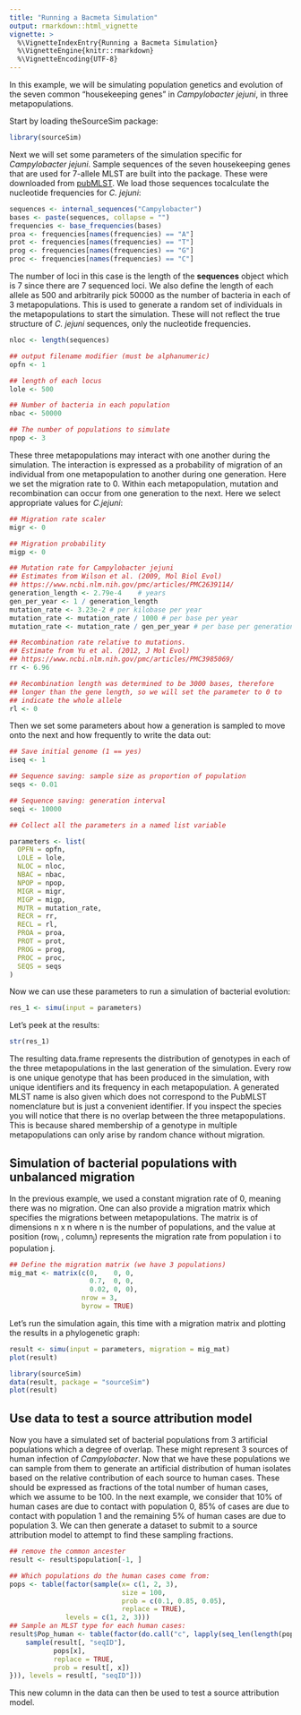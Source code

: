 ```yaml
---
title: "Running a Bacmeta Simulation"
output: rmarkdown::html_vignette
vignette: >
  %\VignetteIndexEntry{Running a Bacmeta Simulation}
  %\VignetteEngine{knitr::rmarkdown}
  %\VignetteEncoding{UTF-8}
---
```


In this example, we will be simulating population genetics and evolution of
the seven common "housekeeping genes" in *Campylobacter jejuni*, in three
metapopulations.

Start by loading theSourceSim package:
```r
library(sourceSim)
```

Next we will set some parameters of the simulation specific for
*Campylobacter jejuni*. Sample sequences of the seven housekeeping genes that
are used for 7-allele MLST are built into the package. These were downloaded
from [pubMLST](https://pubmlst.org/). We load those sequences tocalculate the
nucleotide frequencies for *C. jejuni*:

```r
sequences <- internal_sequences("Campylobacter")
bases <- paste(sequences, collapse = "")
frequencies <- base_frequencies(bases)
proa <- frequencies[names(frequencies) == "A"]
prot <- frequencies[names(frequencies) == "T"]
prog <- frequencies[names(frequencies) == "G"]
proc <- frequencies[names(frequencies) == "C"]
```

The number of loci in this case is the length of the **sequences** object
which is 7 since there are 7 sequenced loci. We also define the length
of each allele as 500 and arbitrarily pick 50000 as the number of
bacteria in each of 3 metapopulations. This is used to generate a
random set of individuals in the metapopulations to start the
simulation. These will not reflect the true structure of *C. jejuni*
sequences, only the nucleotide frequencies.

```r
nloc <- length(sequences)

## output filename modifier (must be alphanumeric)
opfn <- 1

## length of each locus
lole <- 500

## Number of bacteria in each population
nbac <- 50000

## The number of populations to simulate
npop <- 3
```

These three metapopulations may interact with one another during the
simulation. The interaction is expressed as a probability of migration
of an individual from one metapopulation to another during one
generation. Here we set the migration rate to 0. Within each
metapopulation, mutation and recombination can occur from one
generation to the next. Here we select appropriate values for
*C.jejuni*:

```r
## Migration rate scaler
migr <- 0

## Migration probability
migp <- 0

## Mutation rate for Campylobacter jejuni
## Estimates from Wilson et al. (2009, Mol Biol Evol)
## https://www.ncbi.nlm.nih.gov/pmc/articles/PMC2639114/
generation_length <- 2.79e-4    # years
gen_per_year <- 1 / generation_length
mutation_rate <- 3.23e-2 # per kilobase per year
mutation_rate <- mutation_rate / 1000 # per base per year
mutation_rate <- mutation_rate / gen_per_year # per base per generation

## Recombination rate relative to mutations.
## Estimate from Yu et al. (2012, J Mol Evol)
## https://www.ncbi.nlm.nih.gov/pmc/articles/PMC3985069/
rr <- 6.96

## Recombination length was determined to be 3000 bases, therefore
## longer than the gene length, so we will set the parameter to 0 to
## indicate the whole allele
rl <- 0
```

Then we set some parameters about how a generation is sampled to move
onto the next and how frequently to write the data out:

```r
## Save initial genome (1 == yes)
iseq <- 1

## Sequence saving: sample size as proportion of population
seqs <- 0.01

## Sequence saving: generation interval
seqi <- 10000

## Collect all the parameters in a named list variable

parameters <- list(
  OPFN = opfn,
  LOLE = lole,
  NLOC = nloc,
  NBAC = nbac,
  NPOP = npop,
  MIGR = migr,
  MIGP = migp,
  MUTR = mutation_rate,
  RECR = rr,
  RECL = rl,
  PROA = proa,
  PROT = prot,
  PROG = prog,
  PROC = proc,
  SEQS = seqs
)
```

Now we can use these parameters to run a simulation of bacterial evolution:


```r
res_1 <- simu(input = parameters)
```

Let's peek at the results:

```r
str(res_1)
```

The resulting data.frame represents the distribution of genotypes in each of
the three metapopulations in the last generation of the simulation. Every row
is one unique genotype that has been produced in the  simulation, with unique
identifiers and its frequency in each metapopulation. A generated MLST name is
also given which does not correspond to the PubMLST nomenclature but is just a
convenient identifier. If you inspect the species you will notice that there is
no overlap between the three metapopulations. This is because shared membership
of a genotype in multiple metapopulations can only arise by random chance
without migration.

## Simulation of bacterial populations with unbalanced migration

In the previous example, we used a constant migration rate of 0,
meaning there was no migration. One can also provide a migration
matrix which specifies the migrations between metapopulations. The
matrix is of dimensions n x n where n is the number of populations,
and the value at position (row<sub>i</sub> , column<sub>j</sub>)
represents the migration rate from population i to population j.

```r
## Define the migration matrix (we have 3 populations)
mig_mat <- matrix(c(0,    0, 0,
                    0.7,  0, 0,
                    0.02, 0, 0),
                  nrow = 3,
                  byrow = TRUE)
```

Let's run the simulation again, this time with a migration matrix and
plotting the results in a phylogenetic graph:

```r
result <- simu(input = parameters, migration = mig_mat)
plot(result)
```
```r
library(sourceSim)
data(result, package = "sourceSim")
plot(result)
```

## Use data to test a source attribution model

Now you have a simulated set of bacterial populations from 3
artificial populations which a degree of overlap. These might
represent 3 sources of human infection of *Campylobacter*. Now that we
have these populations we can sample from them to generate an
artificial distribution of human isolates based on the relative
contribution of each source to human cases. These should be expressed
as fractions of the total number of human cases, which we assume to be
100. In the next example, we consider that 10% of human cases are due
to contact with population 0, 85% of cases are due to contact with
population 1 and the remaining 5% of human cases are due to
population 3. We can then generate a dataset to submit to a source
attribution model to attempt to find these sampling fractions.

```r
## remove the common ancester
result <- result$population[-1, ]

## Which populations do the human cases come from:
pops <- table(factor(sample(x= c(1, 2, 3),
                            size = 100,
                            prob = c(0.1, 0.85, 0.05),
                            replace = TRUE),
              levels = c(1, 2, 3)))
## Sample an MLST type for each human cases:
result$Pop_human <- table(factor(do.call("c", lapply(seq_len(length(pops)), function(x) {
    sample(result[, "seqID"],
           pops[x],
           replace = TRUE,
           prob = result[, x])
})), levels = result[, "seqID"]))
```

This new column in the data can then be used to test a source
attribution model.
